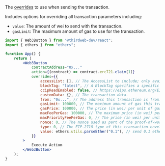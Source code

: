 The [overrides](/react/react.usecontractwrite#overrides-optional) to use when sending the transaction.

Includes options for overriding all transaction parameters including:

- `value`: The amount of wei to send with the transaction.
- `gasLimit`: The maximum amount of gas to use for the transaction.

```jsx
import { Web3Button } from "@thirdweb-dev/react";
import { ethers } from "ethers";

function App() {
	return (
		<Web3Button
			contractAddress="0x..."
			action={(contract) => contract.erc721.claim(1)}
			overrides={{
				accessList: [], // The AccessList to include; only available for EIP-2930 and EIP-1559 transactions.
				blockTag: "latest", // A BlockTag specifies a specific block location in the Blockchain.
				ccipReadEnabled: false, // https://eips.ethereum.org/EIPS/eip-3668#use-of-ccip-read-for-transactions
				customData: {}, // The transaction data.
				from: "0x...", // The address this transaction is from.
				gasLimit: 100000, // The maximum amount of gas this transaction is permitted to use.
				gasPrice: 100000, // The price (in wei) per unit of gas this transaction will pay.
				maxFeePerGas: 100000, // The maximum price (in wei) per unit of gas this transaction will pay
				maxPriorityFeePerGas: 0, // The price (in wei) per unit of gas this transaction will allow in addition to the block's base fee
				nonce: 0, // The nonce used as part of the proof-of-work to mine this block.
				type: 0, // The EIP-2718 type of this transaction envelope, or undefined for to use the network default
				value: ethers.utils.parseEther("0.1"), // send 0.1 ether with the contract call
			}}
		>
			Execute Action
		</Web3Button>
	);
}
```
